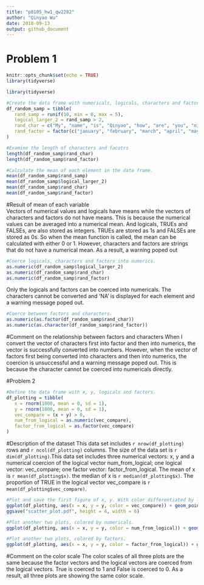 ```yaml
---
title: "p8105_hw1_qw2282"
author: "Qinyao Wu"
date: 2018-09-13
output: github_document
---
```


# Problem 1

```r
knitr::opts_chunk$set(echo = TRUE)
library(tidyverse)
```


```r
library(tidyverse)

#Create the data frame with numericals, logicals, characters and factors. 
df_random_samp = tibble(
   rand_samp = runif(10, min = 0, max = 5),
   logical_larger_2 = rand_samp > 2,
   rand_char = c("My", "name", "is", "Qinyao", "how", "are", "you", "nice", "weather", "today"),
   rand_factor = factor(c("january", "february", "march", "april", "may", "june", "july", "august", "semptember", "october"))
)

#Examine the length of characters and facotrs
length(df_random_samp$rand_char)
length(df_random_samp$rand_factor)

#Calculate the mean of each element in the data frame.
mean(df_random_samp$rand_samp)
mean(df_random_samp$logical_larger_2)
mean(df_random_samp$rand_char)
mean(df_random_samp$rand_factor)

```

#Result of mean of each variable  
  Vectors of numerical values and logicals have means while the vectors of characters and factors do not have means. This is because the numerical values can be averaged into a numerical mean. And logicals, TRUEs and FALSEs, are also stored as integers. TRUEs are stored as 1s and FALSEs are stored as 0s. So when the mean function is called, the mean can be calculated with either 0 or 1. However, characters and factors are strings that do not have a numerical mean. As a result, a warning poped out 

```r
#Coerce logicals, characters and factors into numerics. 
as.numeric(df_random_samp$logical_larger_2)
as.numeric(df_random_samp$rand_char)
as.numeric(df_random_samp$rand_factor)
```

  Only the logicals and factors can be coerced into numericals. The characters cannot be converted and 'NA' is displayed for each element and a warning message poped out. 

```r
#Coerce between factors and characters. 
as.numeric(as.factor(df_random_samp$rand_char))
as.numeric(as.character(df_random_samp$rand_factor))
```

#Comment on the relationship between factors and characters
  When I convert the vector of characters first into factor and then into numerics, the vector is successfully converted into numbers. However, when the vector of factors first being converted into characters and then into numerics, the coercion is unsuccessful and a warning message poped out. This is because the character cannot be coerced into numericals directly. 




#Problem 2

```r
#Define the data frame with x, y, logicals and factors. 
df_plotting = tibble(
   x = rnorm(1000, mean = 0, sd = 1),
   y = rnorm(1000, mean = 0, sd = 1),
   vec_compare = (x + y) > 0,
   num_from_logical = as.numeric(vec_compare),
   factor_from_logical = as.factor(vec_compare)
)

```

#Description of the dataset
  This data set includes `r nrow(df_plotting)` rows and `r ncol(df_plotting)` columns. The size of the data set is `r dim(df_plotting)`.This data set includes three numerical vectors: x, y and a numerical coercion of the logical vector num_from_logical; one logical vector: vec_compare; one factor vector: factor_from_logical. The mean of x is `r mean(df_plotting$x)`. the median of x is `r median(df_plotting$x)`. The proportion of TRUE in the logical vector vec_compare is `r mean(df_plotting$vec_compare)`.
  
  
```r
#Plot and save the first figure of x, y. With color differentiated by logicals. 
ggplot(df_plotting, aes(x = x, y = y, color = vec_compare)) + geom_point()
ggsave("scatter_plot.pdf", height = 4, width = 6)

#Plot another two plots, colored by numericals. 
ggplot(df_plotting, aes(x = x, y = y, color = num_from_logical)) + geom_point()

#Plot another two plots, colored by factors.
ggplot(df_plotting, aes(x = x, y = y, color = factor_from_logical)) + geom_point()

```

#Comment on the color scale
  The color scales of all three plots are the same because the factor vectors and the logical vectors are coerced from the logical vectors. True is coerced to 1 and False is coerced to 0. As a result, all three plots are showing the same color scale. 


